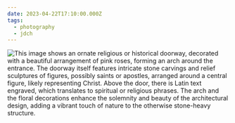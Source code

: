 ```yaml
---
date: 2023-04-22T17:10:00.000Z
tags:
  - photography
  - jdch
---
```

![This image shows an ornate religious or historical doorway, decorated with a beautiful arrangement of pink roses, forming an arch around the entrance. The doorway itself features intricate stone carvings and relief sculptures of figures, possibly saints or apostles, arranged around a central figure, likely representing Christ. Above the door, there is Latin text engraved, which translates to spiritual or religious phrases. The arch and the floral decorations enhance the solemnity and beauty of the architectural design, adding a vibrant touch of nature to the otherwise stone-heavy structure.](/assets/photos/20230422-IMG_5589.jpg)
